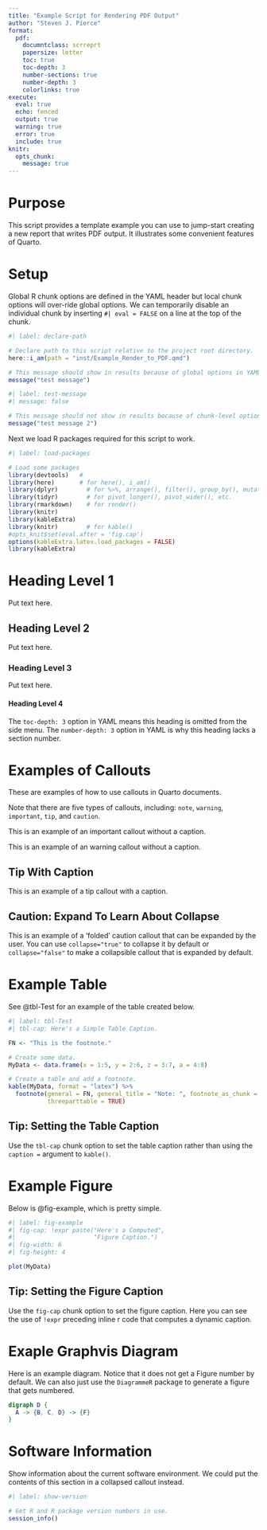 ```yaml
---
title: "Example Script for Rendering PDF Output"
author: "Steven J. Pierce"
format: 
  pdf:
    documntclass: scrreprt
    papersize: letter
    toc: true
    toc-depth: 3
    number-sections: true
    number-depth: 3
    colorlinks: true
execute:
  eval: true
  echo: fenced
  output: true
  warning: true
  error: true
  include: true
knitr:
  opts_chunk: 
    message: true
---
```


# Purpose
This script provides a template example you can use to jump-start creating a 
new report that writes PDF output. It illustrates some convenient features of
Quarto.

# Setup
Global R chunk options are defined in the YAML header but local chunk options 
will over-ride global options. We can temporarily disable an individual chunk by 
inserting `#| eval = FALSE` on a line at the top of the chunk. 

``` r
#| label: declare-path

# Declare path to this script relative to the project root directory.
here::i_am(path = "inst/Example_Render_to_PDF.qmd")

# This message should show in results because of global options in YAML. 
message("test message")
```

``` r
#| label: test-message
#| message: false

# This message should not show in results because of chunk-level options. 
message("test message 2")
```

Next we load R packages required for this script to work. 

```r
#| label: load-packages

# Load some packages
library(devtools)   #  
library(here)       # for here(), i_am()
library(dplyr)        # for %>%, arrange(), filter(), group_by(), mutate(), etc.
library(tidyr)        # for pivot_longer(), pivot_wider(), etc.
library(rmarkdown)    # for render()
library(knitr)      
library(kableExtra) 
library(knitr)        # for kable()
#opts_knit$set(eval.after = 'fig.cap') 
options(kableExtra.latex.load_packages = FALSE)
library(kableExtra)   
```

# Heading Level 1
Put text here. 

## Heading Level 2
Put text here. 

### Heading Level 3
Put text here. 

#### Heading Level 4
The `toc-depth: 3` option in YAML means this heading is omitted from the side 
menu. The `number-depth: 3` option in YAML is why this heading lacks a section
number. 

# Examples of Callouts
These are examples of how to use callouts in Quarto documents. 

::: {.callout-note}
Note that there are five types of callouts, including:
`note`, `warning`, `important`, `tip`, and `caution`.
:::

::: {.callout-important}
This is an example of an important callout without a caption.
:::

::: {.callout-warning}
This is an example of an warning callout without a caption.
:::

::: {.callout-tip}
# Tip With Caption
This is an example of a tip callout with a caption.
:::

::: {.callout-caution collapse="true"}
# Caution: Expand To Learn About Collapse
This is an example of a 'folded' caution callout that can be expanded by the
user. You can use `collapse="true"` to collapse it by default or
`collapse="false"` to make a collapsible callout that is expanded by default.
:::



# Example Table
See @tbl-Test for an example of the table created below. 

```r
#| label: tbl-Test
#| tbl-cap: Here's a Simple Table Caption.

FN <- "This is the footnote."

# Create some data.
MyData <- data.frame(x = 1:5, y = 2:6, z = 3:7, a = 4:8) 

# Create a table and add a footnote. 
kable(MyData, format = "latex") %>% 
  footnote(general = FN, general_title = "Note: ", footnote_as_chunk = TRUE,
           threeparttable = TRUE)
```

::: {.callout-tip}
## Tip: Setting the Table Caption
Use the `tbl-cap` chunk option to set the table caption rather than using the 
`caption = ` argument to `kable()`. 
:::

# Example Figure
Below is @fig-example, which is pretty simple. 

```r
#| label: fig-example
#| fig-cap: !expr paste("Here's a Computed", 
#|                      "Figure Caption.")
#| fig-width: 6
#| fig-height: 4

plot(MyData)
```

::: {.callout-tip}
## Tip: Setting the Figure Caption
Use the `fig-cap` chunk option to set the figure caption. Here you can see the 
use of `!expr` preceding inline r code that computes a dynamic caption. 
:::

# Exaple Graphvis Diagram
Here is an example diagram. Notice that it does not get a Figure number by 
default. We can also just use the `DiagrammeR` package to generate a figure 
that gets numbered. 

```dot
digraph D {
  A -> {B, C, D} -> {F}
}
```

# Software Information
Show information about the current software environment. We could put the 
contents of this section in a collapsed callout instead. 

```r
#| label: show-version

# Get R and R package version numbers in use.
session_info()
```
